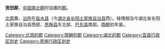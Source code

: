 '''资田郡'''，[[中国|中国]][[南北朝|南北朝]]时设置的[[郡|郡]]。

[[北周|北周]]置，[[治所|治所]]在[[盐水县|盐水县]]（今[[湖北省|湖北省]][[长阳土家族自治县|长阳土家族自治县]]西）。辖境相当今湖北省长阳土家族自治县西部、[[恩施县|恩施县]]东北部、[[巴东县|巴东县]]南部。[[隋朝|隋朝]]初年废。 

{{湖北行政区划小作品}}
{{DEFAULTSORT:Z}}
[[Category:北周的郡|Category:北周的郡]]
[[Category:隋朝的郡|Category:隋朝的郡]]
[[Category:湖北的郡|Category:湖北的郡]]
[[Category:宜昌行政区划史|Category:宜昌行政区划史]]
[[Category:恩施行政区划史|Category:恩施行政区划史]]